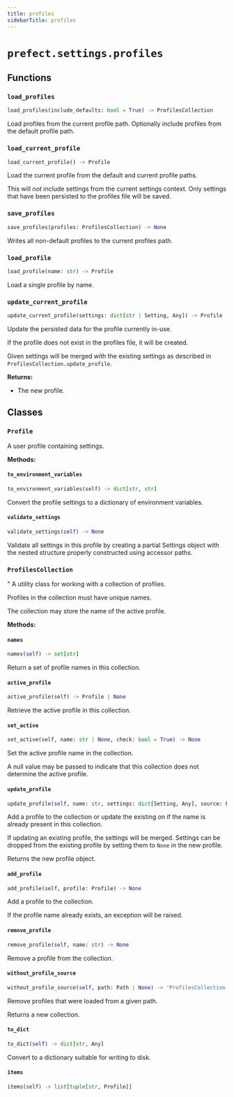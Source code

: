 ```yaml
---
title: profiles
sidebarTitle: profiles
---
```


# `prefect.settings.profiles`

## Functions

### `load_profiles` <sup><a href="https://github.com/prefecthq/prefect/blob/main/src/prefect/settings/profiles.py#L302" target="_blank"><Icon icon="github" style="width: 14px; height: 14px;" /></a></sup>

```python
load_profiles(include_defaults: bool = True) -> ProfilesCollection
```


Load profiles from the current profile path. Optionally include profiles from the
default profile path.


### `load_current_profile` <sup><a href="https://github.com/prefecthq/prefect/blob/main/src/prefect/settings/profiles.py#L341" target="_blank"><Icon icon="github" style="width: 14px; height: 14px;" /></a></sup>

```python
load_current_profile() -> Profile
```


Load the current profile from the default and current profile paths.

This will _not_ include settings from the current settings context. Only settings
that have been persisted to the profiles file will be saved.


### `save_profiles` <sup><a href="https://github.com/prefecthq/prefect/blob/main/src/prefect/settings/profiles.py#L359" target="_blank"><Icon icon="github" style="width: 14px; height: 14px;" /></a></sup>

```python
save_profiles(profiles: ProfilesCollection) -> None
```


Writes all non-default profiles to the current profiles path.


### `load_profile` <sup><a href="https://github.com/prefecthq/prefect/blob/main/src/prefect/settings/profiles.py#L369" target="_blank"><Icon icon="github" style="width: 14px; height: 14px;" /></a></sup>

```python
load_profile(name: str) -> Profile
```


Load a single profile by name.


### `update_current_profile` <sup><a href="https://github.com/prefecthq/prefect/blob/main/src/prefect/settings/profiles.py#L380" target="_blank"><Icon icon="github" style="width: 14px; height: 14px;" /></a></sup>

```python
update_current_profile(settings: dict[str | Setting, Any]) -> Profile
```


Update the persisted data for the profile currently in-use.

If the profile does not exist in the profiles file, it will be created.

Given settings will be merged with the existing settings as described in
`ProfilesCollection.update_profile`.

**Returns:**
- The new profile.


## Classes

### `Profile` <sup><a href="https://github.com/prefecthq/prefect/blob/main/src/prefect/settings/profiles.py#L55" target="_blank"><Icon icon="github" style="width: 14px; height: 14px;" /></a></sup>


A user profile containing settings.


**Methods:**

#### `to_environment_variables` <sup><a href="https://github.com/prefecthq/prefect/blob/main/src/prefect/settings/profiles.py#L68" target="_blank"><Icon icon="github" style="width: 14px; height: 14px;" /></a></sup>

```python
to_environment_variables(self) -> dict[str, str]
```

Convert the profile settings to a dictionary of environment variables.


#### `validate_settings` <sup><a href="https://github.com/prefecthq/prefect/blob/main/src/prefect/settings/profiles.py#L76" target="_blank"><Icon icon="github" style="width: 14px; height: 14px;" /></a></sup>

```python
validate_settings(self) -> None
```

Validate all settings in this profile by creating a partial Settings object
with the nested structure properly constructed using accessor paths.


### `ProfilesCollection` <sup><a href="https://github.com/prefecthq/prefect/blob/main/src/prefect/settings/profiles.py#L113" target="_blank"><Icon icon="github" style="width: 14px; height: 14px;" /></a></sup>


"
A utility class for working with a collection of profiles.

Profiles in the collection must have unique names.

The collection may store the name of the active profile.


**Methods:**

#### `names` <sup><a href="https://github.com/prefecthq/prefect/blob/main/src/prefect/settings/profiles.py#L129" target="_blank"><Icon icon="github" style="width: 14px; height: 14px;" /></a></sup>

```python
names(self) -> set[str]
```

Return a set of profile names in this collection.


#### `active_profile` <sup><a href="https://github.com/prefecthq/prefect/blob/main/src/prefect/settings/profiles.py#L136" target="_blank"><Icon icon="github" style="width: 14px; height: 14px;" /></a></sup>

```python
active_profile(self) -> Profile | None
```

Retrieve the active profile in this collection.


#### `set_active` <sup><a href="https://github.com/prefecthq/prefect/blob/main/src/prefect/settings/profiles.py#L144" target="_blank"><Icon icon="github" style="width: 14px; height: 14px;" /></a></sup>

```python
set_active(self, name: str | None, check: bool = True) -> None
```

Set the active profile name in the collection.

A null value may be passed to indicate that this collection does not determine
the active profile.


#### `update_profile` <sup><a href="https://github.com/prefecthq/prefect/blob/main/src/prefect/settings/profiles.py#L155" target="_blank"><Icon icon="github" style="width: 14px; height: 14px;" /></a></sup>

```python
update_profile(self, name: str, settings: dict[Setting, Any], source: Path | None = None) -> Profile
```

Add a profile to the collection or update the existing on if the name is already
present in this collection.

If updating an existing profile, the settings will be merged. Settings can
be dropped from the existing profile by setting them to `None` in the new
profile.

Returns the new profile object.


#### `add_profile` <sup><a href="https://github.com/prefecthq/prefect/blob/main/src/prefect/settings/profiles.py#L196" target="_blank"><Icon icon="github" style="width: 14px; height: 14px;" /></a></sup>

```python
add_profile(self, profile: Profile) -> None
```

Add a profile to the collection.

If the profile name already exists, an exception will be raised.


#### `remove_profile` <sup><a href="https://github.com/prefecthq/prefect/blob/main/src/prefect/settings/profiles.py#L209" target="_blank"><Icon icon="github" style="width: 14px; height: 14px;" /></a></sup>

```python
remove_profile(self, name: str) -> None
```

Remove a profile from the collection.


#### `without_profile_source` <sup><a href="https://github.com/prefecthq/prefect/blob/main/src/prefect/settings/profiles.py#L215" target="_blank"><Icon icon="github" style="width: 14px; height: 14px;" /></a></sup>

```python
without_profile_source(self, path: Path | None) -> 'ProfilesCollection'
```

Remove profiles that were loaded from a given path.

Returns a new collection.


#### `to_dict` <sup><a href="https://github.com/prefecthq/prefect/blob/main/src/prefect/settings/profiles.py#L230" target="_blank"><Icon icon="github" style="width: 14px; height: 14px;" /></a></sup>

```python
to_dict(self) -> dict[str, Any]
```

Convert to a dictionary suitable for writing to disk.


#### `items` <sup><a href="https://github.com/prefecthq/prefect/blob/main/src/prefect/settings/profiles.py#L248" target="_blank"><Icon icon="github" style="width: 14px; height: 14px;" /></a></sup>

```python
items(self) -> list[tuple[str, Profile]]
```
